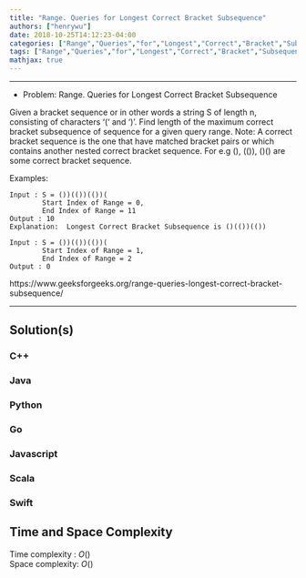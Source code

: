```yaml
---
title: "Range. Queries for Longest Correct Bracket Subsequence"
authors: ["henrywu"]
date: 2018-10-25T14:12:23-04:00
categories: ["Range","Queries","for","Longest","Correct","Bracket","Subsequence"]
tags: ["Range","Queries","for","Longest","Correct","Bracket","Subsequence","leetcode"]
mathjax: true
---
```


----

- Problem: Range. Queries for Longest Correct Bracket Subsequence


Given a bracket sequence or in other words a string S of length n, consisting of characters ‘(‘ and ‘)’. Find length of the maximum correct bracket subsequence of sequence for a given query range. Note: A correct bracket sequence is the one that have matched bracket pairs or which contains another nested correct bracket sequence. For e.g (), (()), ()() are some correct bracket sequence.

Examples:

```
Input : S = ())(())(())(
        Start Index of Range = 0, 
        End Index of Range = 11
Output : 10
Explanation:  Longest Correct Bracket Subsequence is ()(())(())
```

```
Input : S = ())(())(())(
        Start Index of Range = 1, 
        End Index of Range = 2
Output : 0
```

https://www.geeksforgeeks.org/range-queries-longest-correct-bracket-subsequence/


----

## Solution(s)

### C++

### Java

### Python

### Go

### Javascript

### Scala

### Swift

## Time and Space Complexity

Time complexity : $O()$  
Space complexity: $O()$

